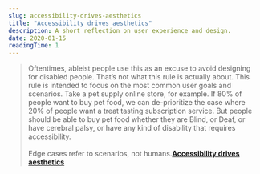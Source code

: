 ```yaml
---
slug: accessibility-drives-aesthetics
title: "Accessibility drives aesthetics"
description: A short reflection on user experience and design.
date: 2020-01-15
readingTime: 1
---
```


>Oftentimes, ableist people use this as an excuse to avoid designing for disabled people. That’s not what this rule is actually about. This rule is intended to focus on the most common user goals and scenarios. Take a pet supply online store, for example. If 80% of people want to buy pet food, we can de-prioritize the case where 20% of people want a treat tasting subscription service. But people should be able to buy pet food whether they are Blind, or Deaf, or have cerebral palsy, or have any kind of disability that requires accessibility.<br /><br />
Edge cases refer to scenarios, not humans.**<a href="https://uxdesign.cc/accessibility-drives-aesthetics-5aef77b5d2aa">Accessibility drives aesthetics</a>**